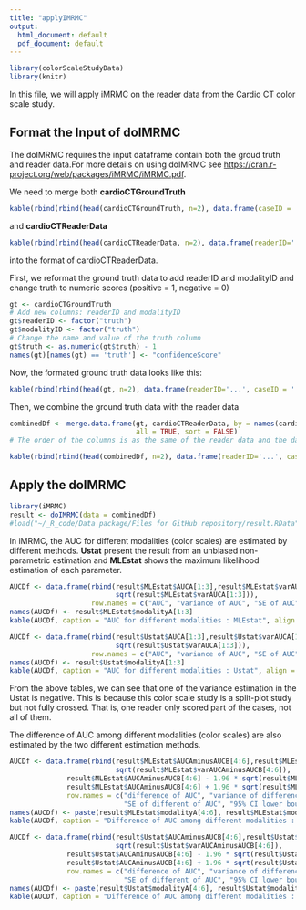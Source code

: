 ---
title: "applyIMRMC"
output:
  html_document: default
  pdf_document: default
---

```{r setup, include=FALSE}
library(colorScaleStudyData)
library(knitr)
```
In this file, we will apply iMRMC on the reader data from the Cardio CT color scale study.

## Format the Input of doIMRMC
The doIMRMC requires the input dataframe contain both the groud truth and reader data.For more details on using doIMRMC see <https://cran.r-project.org/web/packages/iMRMC/iMRMC.pdf>. 

We need to merge both **cardioCTGroundTruth**

```{r cardioCTGroundTruth, echo=FALSE}
kable(rbind(rbind(head(cardioCTGroundTruth, n=2), data.frame(caseID = '...', truth = '...')),tail(cardioCTGroundTruth, n=2)),align = 'c')
```

and **cardioCTReaderData**

```{r cardioCTReaderData, echo=FALSE}
kable(rbind(rbind(head(cardioCTReaderData, n=2), data.frame(readerID='...', caseID = '...', modalityID = '...', confidenceScore = '...')),tail(cardioCTReaderData, n=2)),align = 'c')
```

into the format of cardioCTReaderData.

First, we  reformat the ground truth data to add readerID and modalityID and change truth to numeric scores (positive = 1, negative = 0)

```{r}
gt <- cardioCTGroundTruth
# Add new columns: readerID and modalityID
gt$readerID <- factor("truth")
gt$modalityID <- factor("truth")
# Change the name and value of the truth column
gt$truth <- as.numeric(gt$truth) - 1
names(gt)[names(gt) == 'truth'] <- "confidenceScore"
```

Now, the formated ground truth data looks like this:

```{r, echo=FALSE}
kable(rbind(rbind(head(gt, n=2), data.frame(readerID='...', caseID = '...', modalityID = '...', confidenceScore = '...')),tail(gt, n=2)),align = 'c')
```

Then, we combine the ground truth data with the reader data
```{r}
combinedDf <- merge.data.frame(gt, cardioCTReaderData, by = names(cardioCTReaderData), 
                               all = TRUE, sort = FALSE)
# The order of the columns is as the same of the reader data and the data is not sorted
```

```{r,echo=FALSE}
kable(rbind(rbind(head(combinedDf, n=2), data.frame(readerID='...', caseID = '...', modalityID = '...', confidenceScore = '...')),tail(combinedDf, n=2)),align = 'c') 
```

## Apply the doIMRMC

```{r}
library(iMRMC)
result <- doIMRMC(data = combinedDf)
#load("~/_R_code/Data package/Files for GitHub repository/result.RData")
```

In iMRMC, the AUC for different modalities (color scales) are estimated by different methods. **Ustat** present the result from an unbiased non-parametric estimation and **MLEstat** shows the maximum likelihood estimation of each parameter.

```{r}
AUCDf <- data.frame(rbind(result$MLEstat$AUCA[1:3],result$MLEstat$varAUCA[1:3], 
                          sqrt(result$MLEstat$varAUCA[1:3])), 
                    row.names = c("AUC", "variance of AUC", "SE of AUC"))
names(AUCDf) <- result$MLEstat$modalityA[1:3]
kable(AUCDf, caption = "AUC for different modalities : MLEstat", align = 'c' )
```


```{r}
AUCDf <- data.frame(rbind(result$Ustat$AUCA[1:3],result$Ustat$varAUCA[1:3], 
                          sqrt(result$Ustat$varAUCA[1:3])), 
                    row.names = c("AUC", "variance of AUC", "SE of AUC"))
names(AUCDf) <- result$Ustat$modalityA[1:3]
kable(AUCDf, caption = "AUC for different modalities : Ustat", align = 'c' )
```


From the above tables, we can see that one of the variance estimation in the Ustat is negative. This is because this color scale study is a split-plot study but not fully crossed. That is, one reader only scored part of the cases, not all of them. 

The difference of AUC among different modalities (color scales) are also estimated by the two different estimation methods. 

```{r}
AUCDf <- data.frame(rbind(result$MLEstat$AUCAminusAUCB[4:6],result$MLEstat$varAUCAminusAUCB[4:6],
                          sqrt(result$MLEstat$varAUCAminusAUCB[4:6]), 
              result$MLEstat$AUCAminusAUCB[4:6] - 1.96 * sqrt(result$MLEstat$varAUCAminusAUCB[4:6]),
              result$MLEstat$AUCAminusAUCB[4:6] + 1.96 * sqrt(result$MLEstat$varAUCAminusAUCB[4:6])),
              row.names = c("difference of AUC", "variance of difference of AUC", 
                            "SE of different of AUC", "95% CI lower bound", "95% CI upper bound"))
names(AUCDf) <- paste(result$MLEstat$modalityA[4:6], result$MLEstat$modalityB[4:6], sep = " vs. ")
kable(AUCDf, caption = "Difference of AUC among different modalities : MLEstat", align = 'c' )
```


```{r}
AUCDf <- data.frame(rbind(result$Ustat$AUCAminusAUCB[4:6],result$Ustat$varAUCAminusAUCB[4:6],
                          sqrt(result$Ustat$varAUCAminusAUCB[4:6]), 
              result$Ustat$AUCAminusAUCB[4:6] - 1.96 * sqrt(result$Ustat$varAUCAminusAUCB[4:6]),
              result$Ustat$AUCAminusAUCB[4:6] + 1.96 * sqrt(result$Ustat$varAUCAminusAUCB[4:6])),
              row.names = c("difference of AUC", "variance of difference of AUC", 
                            "SE of different of AUC", "95% CI lower bound", "95% CI upper bound"))
names(AUCDf) <- paste(result$Ustat$modalityA[4:6], result$Ustat$modalityB[4:6], sep = " vs. ")
kable(AUCDf, caption = "Difference of AUC among different modalities : Ustat", align = 'c' )
```
